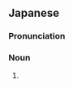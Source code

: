 ==Japanese==
{{ja-kanjitab|sort=かつお|かた|k1=かつ|うお|k2=つお|yomi=irr}}

===Pronunciation===
{{ja-pron|かつお|acc=h|y=i}}

===Noun===
{{ja-noun|かつお|カツオ|hhira=かつを}}

# {{alternative spelling of|鰹|lang=ja}}
